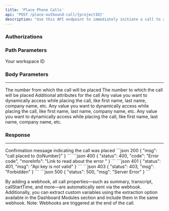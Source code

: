 ```yaml
---
title: 'Place Phone Calls'
api: 'POST /place-outbound-call/{projectID}'
description: "Use this API endpoint to immediately initiate a call to a specified number."
---
```

### Authorizations
<ParamField header="x-api-key" type="string" required/>

### Path Parameters
<ParamField path="projectID" type="string" required>
Your workspace ID
</ParamField>

### Body Parameters
___
<ParamField body="fromNumber" type="string" required>
The number from which the call will be placed
</ParamField>
<ParamField body="toNumber" type="string" required>
The number to which the call will be placed
</ParamField>
<ParamField body="attributes" type="object">
Additional attributes for the call
    <Expandable title="Properties">
    <ParamField body="customField1" type="string">
      Any value you want to dynamically access while placing the call, like first name, last name, company name, etc.
    </ParamField>
    <ParamField body="customField2" type="string">
      Any value you want to dynamically access while placing the call, like first name, last name, company name, etc.
    </ParamField>
    <ParamField body="customField3" type="string">
      Any value you want to dynamically access while placing the call, like first name, last name, company name, etc.
    </ParamField>
  </Expandable>
</ParamField>


### Response
___
<ResponseField name="msg" type="string">
  Confirmation message indicating the call was placed
</ResponseField>

<ResponseExample>
   ```json 200
{ "msg": "call placed to {toNumber}" }
```
```json 400
{
  "status": 400,
  "code": "Error code",
  "moreInfo": "Link to read about the error "
}
```
```json 401
{
  "status": 401,
  "msg": "Api key is not valid"
}
```
```json 403
{
  "status": 403,
  "msg": "Forbidden"
}
```
```json 500
{
  "status": 500,
  "msg": "Server Error"
}
```
</ResponseExample>


<Card title="Retrieve Call Properties Post-Call"> By adding a webhook, all call properties—such as summary, transcript, callStartTime, and more—are automatically sent via the webhook. Additionally, you can extract custom variables using the extraction option available in the Dashboard Modules section and include them in the same webhook. Note: Webhooks are triggered at the end of the call. 
</Card>